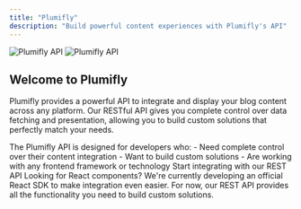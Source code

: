 ```yaml
---
title: "Plumifly"
description: "Build powerful content experiences with Plumifly's API"
---
```


<img
  className="block dark:hidden"
  src="/images/hero-light.svg"
  alt="Plumifly API"
/>
<img
  className="hidden dark:block"
  src="/images/hero-dark.svg"
  alt="Plumifly API"
/>

## Welcome to Plumifly

Plumifly provides a powerful API to integrate and display your blog content across any platform. Our RESTful API gives you complete control over data fetching and presentation, allowing you to build custom solutions that perfectly match your needs.

<Note>
  The Plumifly API is designed for developers who:
  - Need complete control over their content integration
  - Want to build custom solutions
  - Are working with any frontend framework or technology
</Note>

<CardGroup cols={1}>
  <Card
    title="API Quick Start"
    icon="bolt"
    href="/api-reference/introduction"
  >
    Start integrating with our REST API
  </Card>
</CardGroup>

<Note>
  Looking for React components? We're currently developing an official React SDK to make integration even easier. For now, our REST API provides all the functionality you need to build custom solutions.
</Note>